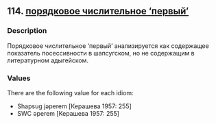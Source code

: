 ## 114. <a href =  'https://agricolamz.github.io/The_Circassian_Isoglosses_Database/114.html'>порядковое числительное ‘первый’</a>
### Description

Порядковое числительное ‘первый’ анализируется как содержащее показатель посессивности в шапсугском, но не содержащим в литературном адыгейском.

### Values
There are the following value for each idiom:

* Shapsug  jəperem [Керашева 1957: 255] 
* SWC  əperem [Керашева 1957: 255] 

